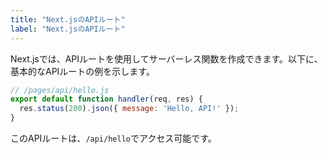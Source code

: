 ```yaml
---
title: "Next.jsのAPIルート"
label: "Next.jsのAPIルート"
---
```


Next.jsでは、APIルートを使用してサーバーレス関数を作成できます。以下に、基本的なAPIルートの例を示します。

```javascript
// /pages/api/hello.js
export default function handler(req, res) {
  res.status(200).json({ message: 'Hello, API!' });
}
```

このAPIルートは、`/api/hello`でアクセス可能です。
